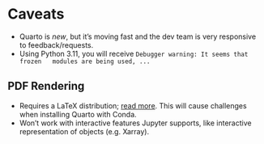 # Caveats

* Quarto is _new_, but it's moving fast and the dev team is very responsive to
  feedback/requests.
* Using Python 3.11, you will receive `Debugger warning: It seems that frozen
  modules are being used, ...`


## PDF Rendering

* Requires a LaTeX distribution; [read
  more](https://quarto.org/docs/output-formats/pdf-engine.html). This will
  cause challenges when installing Quarto with Conda.
* Won't work with interactive features Jupyter supports, like interactive
  representation of objects (e.g. Xarray).
